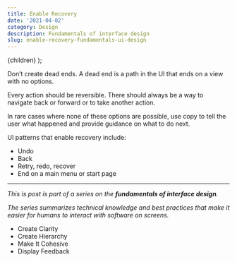 ```yaml
---
title: Enable Recovery
date: '2021-04-02'
category: Design
description: Fundamentals of interface design
slug: enable-recovery-fundamentals-ui-design
---
```


  <BlogPostLayout meta={meta}>{children}</BlogPostLayout>
);

Don’t create dead ends. A dead end is a path in the UI that ends on a view with no options. 

Every action should be reversible. There should always be a way to navigate back or forward or to take another action. 

In rare cases where none of these options are possible, use copy to tell the user what happened and provide guidance on what to do next. 

UI patterns that enable recovery include:
- Undo
- Back
- Retry, redo, recover
- End on a main menu or start page

---
*This is post is part of a series on the **fundamentals of interface design**.*

*The series summarizes technical knowledge and best practices that make it easier for humans to interact with software on screens.*

- <Link href={"/writing/create-clarity-fundamentals-ui-design"}>Create Clarity</Link>
- <Link href={"/writing/create-hierarchy-fundamentals-ui-design"}>Create Hierarchy</Link>
- <Link href={"/writing/make-it-cohesive-fundamentals-ui-design"}>Make It Cohesive</Link>
- <Link href={"/writing/display-feedback-fundamentals-ui-design"}>Display Feedback</Link>